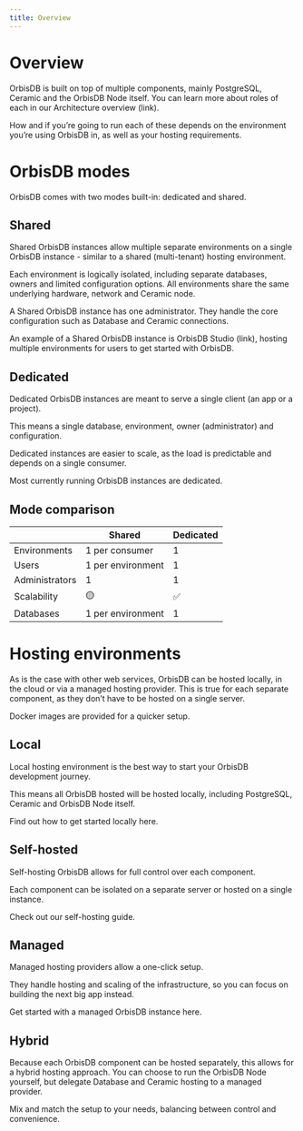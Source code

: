 ```yaml
---
title: Overview
---
```


# Overview 

OrbisDB is built on top of multiple components, mainly PostgreSQL, Ceramic and the OrbisDB Node itself. You can learn more about roles of each in our Architecture overview (link).

How and if you’re going to run each of these depends on the environment you’re using OrbisDB in, as well as your hosting requirements.

# OrbisDB modes

OrbisDB comes with two modes built-in: dedicated and shared.

## Shared

Shared OrbisDB instances allow multiple separate environments on a single OrbisDB instance - similar to a shared (multi-tenant) hosting environment.

Each environment is logically isolated, including separate databases, owners and limited configuration options. All environments share the same underlying hardware, network and Ceramic node.

A Shared OrbisDB instance has one administrator. They handle the core configuration such as Database and Ceramic connections.

An example of a Shared OrbisDB instance is OrbisDB Studio (link), hosting multiple environments for users to get started with OrbisDB.

## Dedicated

Dedicated OrbisDB instances are meant to serve a single client (an app or a project).

This means a single database, environment, owner (administrator) and configuration.

Dedicated instances are easier to scale, as the load is predictable and depends on a single consumer. 

Most currently running OrbisDB instances are dedicated.

## Mode comparison

|  | Shared | Dedicated |
| --- | --- | --- |
| Environments | 1 per consumer | 1 |
| Users | 1 per environment | 1 |
| Administrators | 1 | 1 |
| Scalability | 🟡 | ✅ |
| Databases | 1 per environment | 1 |

# Hosting environments

As is the case with other web services, OrbisDB can be hosted locally, in the cloud or via a managed hosting provider. This is true for each separate component, as they don’t have to be hosted on a single server.

Docker images are provided for a quicker setup.

## Local

Local hosting environment is the best way to start your OrbisDB development journey.

This means all OrbisDB hosted will be hosted locally, including PostgreSQL, Ceramic and OrbisDB Node itself.

Find out how to get started locally here.

## Self-hosted

Self-hosting OrbisDB allows for full control over each component. 

Each component can be isolated on a separate server or hosted on a single instance.

Check out our self-hosting guide.

## Managed

Managed hosting providers allow a one-click setup.

They handle hosting and scaling of the infrastructure, so you can focus on building the next big app instead.

Get started with a managed OrbisDB instance here.

## Hybrid

Because each OrbisDB component can be hosted separately, this allows for a hybrid hosting approach. You can choose to run the OrbisDB Node yourself, but delegate Database and Ceramic hosting to a managed provider. 

Mix and match the setup to your needs, balancing between control and convenience.